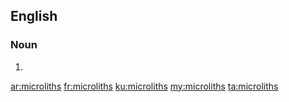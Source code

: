 ==English==

===Noun===
{{head|en|plural}}

# {{plural of|microlith|lang=en|nocat=1}}

[[ar:microliths]]
[[fr:microliths]]
[[ku:microliths]]
[[my:microliths]]
[[ta:microliths]]